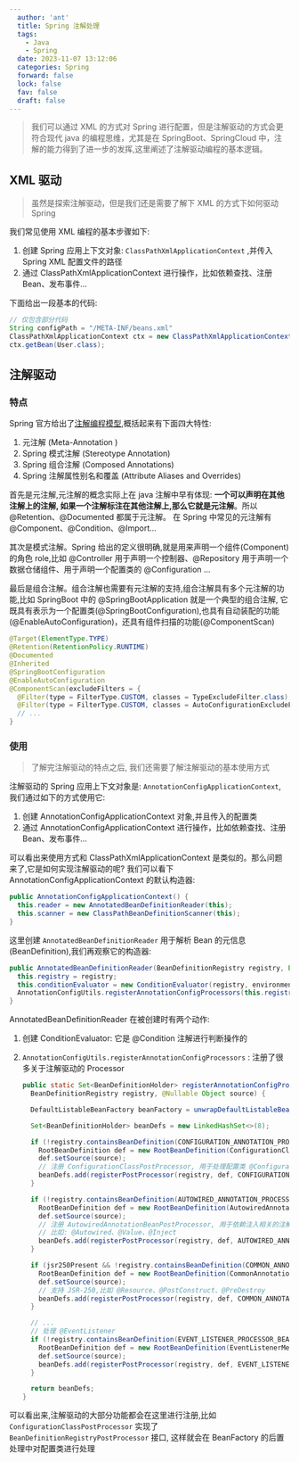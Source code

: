 ```yaml
---
  author: 'ant'
  title: Spring 注解处理
  tags:
    - Java
    - Spring
  date: 2023-11-07 13:12:06
  categories: Spring
  forward: false
  lock: false
  fav: false
  draft: false
---
```


> 我们可以通过 XML 的方式对 Spring 进行配置，但是注解驱动的方式会更符合现代 java 的编程思维，尤其是在 SpringBoot、SpringCloud 中，注解的能力得到了进一步的发挥,这里阐述了注解驱动编程的基本逻辑。

## XML 驱动

> 虽然是探索注解驱动，但是我们还是需要了解下 XML 的方式下如何驱动 Spring

我们常见使用 XML 编程的基本步骤如下:

1. 创建 Spring 应用上下文对象: `ClassPathXmlApplicationContext` ,并传入 Spring XML 配置文件的路径
2. 通过 ClassPathXmlApplicationContext 进行操作，比如依赖查找、注册Bean、发布事件...

下面给出一段基本的代码:

```java
// 仅包含部分代码
String configPath = "/META-INF/beans.xml"
ClassPathXmlApplicationContext ctx = new ClassPathXmlApplicationContext(configPath);
ctx.getBean(User.class);
```

## 注解驱动

### 特点

Spring 官方给出了[注解编程模型](https://github.com/spring-projects/spring-framework/wiki/Spring-Annotation-Programming-Model),概括起来有下面四大特性:

1. 元注解 (Meta-Annotation )
2. Spring 模式注解 (Stereotype Annotation)
3. Spring 组合注解 (Composed Annotations)
4. Spring 注解属性别名和覆盖 (Attribute Aliases and Overrides)

首先是元注解,元注解的概念实际上在 java 注解中早有体现: **一个可以声明在其他注解上的注解, 如果一个注解标注在其他注解上,那么它就是元注解**。所以 @Retention、@Documented 都属于元注解。 在 Spring 中常见的元注解有 @Component、@Condition、@Import...

其次是模式注解。Spring 给出的定义很明确,就是用来声明一个组件(Component)的角色 role,比如 @Controller 用于声明一个控制器、@Repository 用于声明一个数据仓储组件、用于声明一个配置类的 @Configuration ...

最后是组合注解。组合注解也需要有元注解的支持,组合注解具有多个元注解的功能,比如 SpringBoot 中的 @SpringBootApplication 就是一个典型的组合注解, 它既具有表示为一个配置类(@SpringBootConfiguration),也具有自动装配的功能(@EnableAutoConfiguration)，还具有组件扫描的功能(@ComponentScan)

  ```java
  @Target(ElementType.TYPE)
  @Retention(RetentionPolicy.RUNTIME)
  @Documented
  @Inherited
  @SpringBootConfiguration
  @EnableAutoConfiguration
  @ComponentScan(excludeFilters = {
    @Filter(type = FilterType.CUSTOM, classes = TypeExcludeFilter.class),
    @Filter(type = FilterType.CUSTOM, classes = AutoConfigurationExcludeFilter.class) }) {
    // ...
  }
  ```

### 使用

> 了解完注解驱动的特点之后, 我们还需要了解注解驱动的基本使用方式

注解驱动的 Spring 应用上下文对象是: `AnnotationConfigApplicationContext`, 我们通过如下的方式使用它:

1. 创建 AnnotationConfigApplicationContext 对象,并且传入的配置类
2. 通过 AnnotationConfigApplicationContext 进行操作，比如依赖查找、注册Bean、发布事件...

可以看出来使用方式和 ClassPathXmlApplicationContext 是类似的。那么问题来了,它是如何实现注解驱动的呢? 我们可以看下 AnnotationConfigApplicationContext 的默认构造器:

  ```java
  public AnnotationConfigApplicationContext() {
    this.reader = new AnnotatedBeanDefinitionReader(this);
    this.scanner = new ClassPathBeanDefinitionScanner(this);
  }
  ```

这里创建 `AnnotatedBeanDefinitionReader` 用于解析 Bean 的元信息(BeanDefinition),我们再观察它的构造器:

  ```java {lines: "3-4"}
  public AnnotatedBeanDefinitionReader(BeanDefinitionRegistry registry, Environment environment) {
    this.registry = registry;
    this.conditionEvaluator = new ConditionEvaluator(registry, environment, null);
    AnnotationConfigUtils.registerAnnotationConfigProcessors(this.registry);
  }
  ```

AnnotatedBeanDefinitionReader 在被创建时有两个动作:

1. 创建 ConditionEvaluator: 它是 @Condition 注解进行判断操作的
2. `AnnotationConfigUtils.registerAnnotationConfigProcessors` : 注册了很多关于注解驱动的 Processor

    ```java
    public static Set<BeanDefinitionHolder> registerAnnotationConfigProcessors(
      BeanDefinitionRegistry registry, @Nullable Object source) {

      DefaultListableBeanFactory beanFactory = unwrapDefaultListableBeanFactory(registry);

      Set<BeanDefinitionHolder> beanDefs = new LinkedHashSet<>(8);

      if (!registry.containsBeanDefinition(CONFIGURATION_ANNOTATION_PROCESSOR_BEAN_NAME)) {
        RootBeanDefinition def = new RootBeanDefinition(ConfigurationClassPostProcessor.class);
        def.setSource(source);
        // 注册 ConfigurationClassPostProcessor, 用于处理配置类 @Configuration
        beanDefs.add(registerPostProcessor(registry, def, CONFIGURATION_ANNOTATION_PROCESSOR_BEAN_NAME));
      }

      if (!registry.containsBeanDefinition(AUTOWIRED_ANNOTATION_PROCESSOR_BEAN_NAME)) {
        RootBeanDefinition def = new RootBeanDefinition(AutowiredAnnotationBeanPostProcessor.class);
        def.setSource(source);
        // 注册 AutowiredAnnotationBeanPostProcessor, 用于依赖注入相关的注解
        // 比如: @Autowired、@Value、@Inject
        beanDefs.add(registerPostProcessor(registry, def, AUTOWIRED_ANNOTATION_PROCESSOR_BEAN_NAME));
      }

      if (jsr250Present && !registry.containsBeanDefinition(COMMON_ANNOTATION_PROCESSOR_BEAN_NAME)) {
        RootBeanDefinition def = new RootBeanDefinition(CommonAnnotationBeanPostProcessor.class);
        def.setSource(source);
        // 支持 JSR-250,比如 @Resource、@PostConstruct、@PreDestroy
        beanDefs.add(registerPostProcessor(registry, def, COMMON_ANNOTATION_PROCESSOR_BEAN_NAME));
      }

      // ...
      // 处理 @EventListener
      if (!registry.containsBeanDefinition(EVENT_LISTENER_PROCESSOR_BEAN_NAME)) {
        RootBeanDefinition def = new RootBeanDefinition(EventListenerMethodProcessor.class);
        def.setSource(source);
        beanDefs.add(registerPostProcessor(registry, def, EVENT_LISTENER_PROCESSOR_BEAN_NAME));
      }

      return beanDefs;
    }
    ```

可以看出来,注解驱动的大部分功能都会在这里进行注册,比如 `ConfigurationClassPostProcessor` 实现了 `BeanDefinitionRegistryPostProcessor` 接口, 这样就会在 BeanFactory 的后置处理中对配置类进行处理

